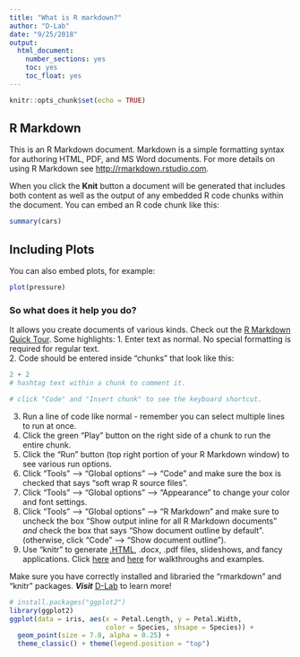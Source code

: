 ```yaml
---
title: "What is R markdown?"
author: "D-Lab"
date: "9/25/2018"
output: 
  html_document: 
    number_sections: yes
    toc: yes
    toc_float: yes
---
```


```r
knitr::opts_chunk$set(echo = TRUE)
```

## R Markdown

This is an R Markdown document. Markdown is a simple formatting syntax for authoring HTML, PDF, and MS Word documents. For more details on using R Markdown see <http://rmarkdown.rstudio.com>.

When you click the **Knit** button a document will be generated that includes both content as well as the output of any embedded R code chunks within the document. You can embed an R code chunk like this:

```r
summary(cars)
```

## Including Plots

You can also embed plots, for example:

```r
plot(pressure)
```

### So what does it help you do? 
It allows you create documents of various kinds. Check out the [R Markdown Quick Tour](http://rmarkdown.rstudio.com/authoring_quick_tour.html). Some highlights:
1. Enter text as normal. No special formatting is required for regular text.   
2. Code should be entered inside "chunks" that look like this:  
```r
2 + 2
# hashtag text within a chunk to comment it.

# click "Code" and "Insert chunk" to see the keyboard shortcut.  
```
3. Run a line of code like normal - remember you can select multiple lines to run at once.  
4. Click the green "Play" button on the right side of a chunk to run the entire chunk.  
5. Click the "Run" button (top right portion of your R Markdown window) to see various run options.  
6. Click "Tools" --> "Global options" --> "Code" and make sure the box is checked that says "soft wrap R source files".  
7. Click "Tools" --> "Global options" --> "Appearance" to change your color and font settings.  
8. Click "Tools" --> "Global options" --> "R Markdown" and make sure to uncheck the box "Show output inline for all R Markdown documents" _and_ check the box that says "Show document outline by default". (otherwise, click "Code" --> "Show document outline").  
9. Use "knitr" to generate [.HTML](https://html.com/), .docx, .pdf files, slideshows, and fancy applications. Click [here](https://rmarkdown.rstudio.com/) and [here](https://bookdown.org/yihui/rmarkdown/) for walkthroughs and examples.  

Make sure you have correctly installed and libraried the "rmarkdown" and "knitr" packages. _**Visit**_ [D-Lab](http://dlab.berkeley.edu/) to learn more! 

```r
# install.packages("ggplot2")
library(ggplot2)
ggplot(data = iris, aes(x = Petal.Length, y = Petal.Width, 
                        color = Species, shsape = Species)) + 
  geom_point(size = 7.8, alpha = 0.25) + 
  theme_classic() + theme(legend.position = "top")
```


